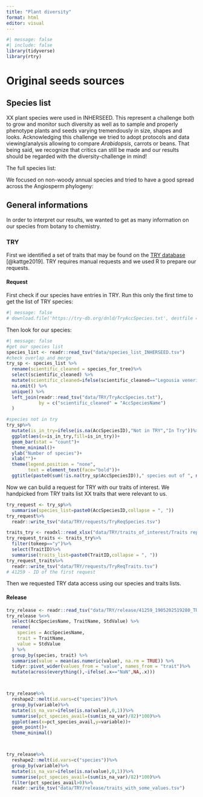```yaml
---
title: "Plant diversity"
format: html
editor: visual
---
```


```r
#| message: false
#| include: false
library(tidyverse)
library(rtry)
```

# Original seeds sources

## Species list

XX plant species were used in INHERSEED. This represent a challenge both to grow and monitor such diversity as well as to sample and properly phenotype plants and seeds varying tremendously in size, shapes and looks. Acknowledging this challenge we tried to adopt protocols and data viewing/analysis allowing to compare *Arabidopsis*, carrots or beans. That being said, we recognize that critics can still be made and our results should be regarded with the diversity-challenge in mind!

The full species list:

We focused on non-woody annual species and tried to have a good spread across the Angiosperm phylogeny:

## General informations

In order to interpret our results, we wanted to get as many information on our species from botany to chemistry.

### TRY

First we identified a set of traits that may be found on the [TRY database](https://www.try-db.org/) [@kattge2019]. TRY requires manual requests and we used R to prepare our requests.

#### Request

First check if our species have entries in TRY.
Run this only the first time to get the list of TRY species:
```r
#| message: false
# download.file('https://try-db.org/dnld/TryAccSpecies.txt', destfile = "data/TRY/TryAccSpecies.tsv", method = "wget", extra = "-r -p --random-wait", quiet = T)
```

Then look for our species:
```r
#| message: false
#get our species list
species_list <- readr::read_tsv("data/species_list_INHERSEED.tsv")
#check overlap and merge
try_sp <- species_list %>%
  rename(scientific_cleaned = species_for_tree)%>%
  select(scientific_cleaned) %>%
  mutate(scientific_cleaned=ifelse(scientific_cleaned=="Legousia veneris","Legousia speculum-veneris",scientific_cleaned))%>% #rename that species properly
  na.omit() %>%
  unique() %>%
  left_join(readr::read_tsv("data/TRY/TryAccSpecies.txt"),
            by = c("scientific_cleaned" = "AccSpeciesName")
  )

#species not in try
try_sp%>%
  mutate(is_in_try=ifelse(is.na(AccSpeciesID),"Not in TRY","In Try"))%>%
  ggplot(aes(x=is_in_try,fill=is_in_try))+
  geom_bar(stat = "count")+
  theme_minimal()+
  ylab("Number of species")+
  xlab("")+
  theme(legend.position = "none",
        text = element_text(face="bold"))+
  ggtitle(paste0(sum(!is.na(try_sp$AccSpeciesID))," species out of ", nrow(try_sp)," are in TRY"))
```

Now we can build a request for TRY with our traits of interest. We handpicked from TRY traits list XX traits that were relevant to us.

```r
try_request <- try_sp%>%
  summarise(species_list=paste0(AccSpeciesID,collapse = ", "))
try_request%>%
  readr::write_tsv("data/TRY/requests/TryReqSpecies.tsv")

traits_try <- readxl::read_xlsx("data/TRY/traits_of_interest/Traits repro TRY database.xlsx")
try_request_traits <- traits_try%>%
  filter(tokeep=="y")%>%
  select(TraitID)%>%
  summarise(traits_list=paste0(TraitID,collapse = ", "))
try_request_traits%>%
  readr::write_tsv("data/TRY/requests/TryReqTraits.tsv")
# 41259 - ID of the first request
```

Then we requested TRY data access using our species and traits lists.

#### Release

```r
try_release <- readr::read_tsv("data/TRY/release/41259_1905202519280_TRY_relaease/41259.txt")
try_release %<>%
  select(AccSpeciesName, TraitName, StdValue) %>%
  rename(
    species = AccSpeciesName,
    trait = TraitName,
    value = StdValue
  ) %>%
  group_by(species, trait) %>%
  summarise(value = mean(as.numeric(value), na.rm = TRUE)) %>%
  tidyr::pivot_wider(values_from = "value", names_from = "trait")%>%
  mutate(across(everything(),~ifelse(.x=="NaN",NA,.x)))



try_release%>%
  reshape2::melt(id.vars=c("species"))%>%
  group_by(variable)%>%
  mutate(is_na_var=ifelse(is.na(value),0,1))%>%
  summarise(pct_species_avail=(sum(is_na_var)/82)*100)%>%
  ggplot(aes(x=pct_species_avail,y=variable))+
  geom_point()+
  theme_minimal()



try_release%>%
  reshape2::melt(id.vars=c("species"))%>%
  group_by(variable)%>%
  mutate(is_na_var=ifelse(is.na(value),0,1))%>%
  summarise(pct_species_avail=(sum(is_na_var)/82)*100)%>%
  filter(pct_species_avail>0)%>%
  readr::write_tsv("data/TRY/release/traits_with_some_values.tsv")
```
